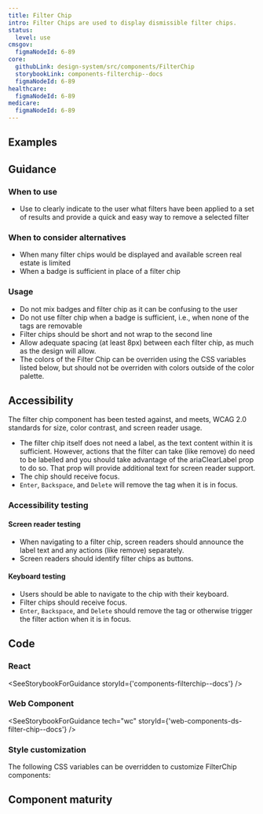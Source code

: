 ```yaml
---
title: Filter Chip
intro: Filter Chips are used to display dismissible filter chips.
status:
  level: use
cmsgov:
  figmaNodeId: 6-89
core:
  githubLink: design-system/src/components/FilterChip
  storybookLink: components-filterchip--docs
  figmaNodeId: 6-89
healthcare:
  figmaNodeId: 6-89
medicare:
  figmaNodeId: 6-89
---
```


## Examples

<StorybookExample componentName="filterChip" storyId="components-filterchip--multiple-chips" />

## Guidance

### When to use

- Use to clearly indicate to the user what filters have been applied to a set of results and provide a quick and easy way to remove a selected filter

### When to consider alternatives

- When many filter chips would be displayed and available screen real estate is limited
- When a badge is sufficient in place of a filter chip

### Usage

- Do not mix badges and filter chip as it can be confusing to the user
- Do not use filter chip when a badge is sufficient, i.e., when none of the tags are removable
- Filter chips should be short and not wrap to the second line
- Allow adequate spacing (at least 8px) between each filter chip, as much as the design will allow.
- The colors of the Filter Chip can be overriden using the CSS variables listed below, but should not be overriden with colors outside of the color palette.

## Accessibility

The filter chip component has been tested against, and meets, WCAG 2.0 standards for size, color contrast, and screen reader usage.

- The filter chip itself does not need a label, as the text content within it is sufficient. However, actions that the filter can take (like remove) do need to be labelled and you should take advantage of the ariaClearLabel prop to do so. That prop will provide additional text for screen reader support.
- The chip should receive focus.
- `Enter`, `Backspace`, and `Delete` will remove the tag when it is in focus.

### Accessibility testing

#### Screen reader testing

- When navigating to a filter chip, screen readers should announce the label text and any actions (like remove) separately.
- Screen readers should identify filter chips as buttons.

#### Keyboard testing

- Users should be able to navigate to the chip with their keyboard.
- Filter chips should receive focus.
- `Enter`, `Backspace`, and `Delete` should remove the tag or otherwise trigger the filter action when it is in focus.

## Code

### React

<SeeStorybookForGuidance storyId={'components-filterchip--docs'} />

### Web Component

<SeeStorybookForGuidance tech="wc" storyId={'web-components-ds-filter-chip--docs'} />

### Style customization

The following CSS variables can be overridden to customize FilterChip components:

<ComponentThemeOptions componentname="filter-chip" />

## Component maturity

<MaturityChecklist
  a11yStandards={true}
  color={true}
  forcedColors={true}
  screenReaders={true}
  keyboardNavigable={true}
  storybook={true}
  responsive={true}
  spanish={true}
  completeUiKit={false}
  responsiveUiKit={false}
  tokensInCode={true}
  tokensInSketch={true}
/>
